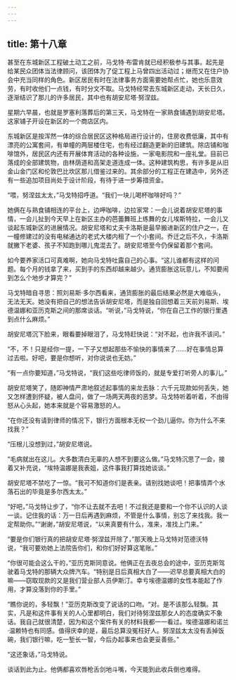 ```yaml
---
---
---
```

title: 第十八章
---



甚至在东城新区工程破土动工之前，马戈特·布雷肯就已经积极参与其事。起先是给某民众团体当法律顾问，该团体为了促工程上马曾四出活动过；继而又在住户协会中充当同样的角色。新区居民有时在法律事务方面需要她帮点忙，她也乐意效劳，有时收他们一点钱，有时分文不取。马戈特经常去东城新区走动，天长日久，逐渐结识了那儿的许多居民，其中也有胡安尼塔·努涅兹。

星期六早晨，也就是罗塞利落葬后的第三天，马戈特在一家熟食铺遇到胡安尼塔。这家铺子开设在新区的一个商店区内。

东城新区是按浑然一体的综合居民区这种格局进行设计的，住房收费低廉，其中有漂亮的公寓套间，有单幢的两层楼住宅，也有经过翻造更新的旧建筑。除店铺和咖啡馆外，居民区内还有开展体育活动的各种设施，一家电影院和一座礼堂。目前已落成的全部建筑物，由林荫道和高架走道连成一体。这种建筑构思，有许多是从旧金山金门区和伦敦巴比坎区那儿借鉴过来的。其余部分的工程正在建造中，另外还有一些追加项目尚处于设计阶段，有待于进一步筹措资金。

“喂，努涅兹太太，”马戈特招呼道。“我们一块儿喝杯咖啡好吗？”

她俩在与熟食铺相连的平台上，边呷咖啡，边拉家常：一会儿说着胡安尼塔的事情，一会儿扯到今天早上在新区主办的芭蕾舞班上练舞的女儿埃斯特拉，一会儿又谈起东城新区的进展情况。胡安尼塔和丈夫卡洛斯是最早搬进新区的住户之一，在一幢修建过的没有电梯通达的老式大楼内租了一个小套间。乔迁之后不久，卡洛斯就撇下老婆、孩子不知跑到哪儿鬼混去了。胡安尼塔至今仍保留着那个套间。

如今要养家活口可真难啊，她向马戈特吐露自己的心事。“这儿谁都有这样的问题。每个月的钱拿了来，买到手的东西却越来越少。通货膨胀这玩意儿，不知要闹到怎么个地步才算完？”

马戈特暗自寻思：照刘易斯·多尔西看来，通货膨胀的最后结果必然是大难临头，无法无天。她没有把自己的想法告诉胡安尼塔，而是独自回想着三天前刘易斯、埃德温娜和亚历克斯之间的那席谈话。“听说，”马戈特说，“你在自己工作的银行里遇到点什么麻烦。”

胡安尼塔沉下脸来，眼看要掉眼泪了，马戈特赶快说：“对不起，也许我不该问。”

“不，不！只是经你一提，一下子又想起那些不愉快的事情来了……好在事情总算过去啦。好吧，要是你想听，对你说说也无妨。”

“有一点你要知道，”马戈特说，“我们这些吃律师饭的，就是专爱打听旁人的事儿。”

胡安尼塔笑了，随即神情严肃地叙述起事情的来龙去脉：六千元现款如何丢失，她又怎样遭到怀疑，被人盘问，做了一场两天两夜的恶梦。马戈特听着听着，不由得怒从心头起，她本来就是个容易激怒的人。

“在你还没有请到律师的情况下，银行方面根本无权一个劲儿逼你。你为什么不来找我？”

“压根儿没想到过，”胡安尼塔说。

“毛病就出在这儿。大多数清白无辜的人想不到要这么做。”马戈特沉思了一会，接着又补充说，“埃特温娜是我表姐，这件事我打算找她谈谈。”

胡安尼塔不禁吃了一惊。“我可不知道你们是表亲。请别找她谈吧！把事情弄个水落石出的毕竟是多尔西太太。”

“好吧，”马戈特让步了，“你不让去就不去吧！不过我还是要和一个你不认识的人谈一谈。记住我的话：万一日后再遇到麻烦，不管是什么事情，别忘了来找我。我一定帮助你。”“谢谢，”胡安尼塔说，“以来真要有什么，准来，准找上门来。”

“要是你们银行真的把胡安尼塔·努涅兹开除了，”那天晚上马戈特对范德沃特说，“我可要劝她上法院告你们，和你们好好算这笔账。”

“你很可能会这么干的，”亚历克斯同意说。他俩正在去夜总会的途中，亚历克斯驾驶着马戈特的那辆大众牌汽车。“特别是日后真相大白了——迟早总要真相大白的嘛——窃取现款的又是我们营业部人员伊斯汀。幸亏埃德温娜的女性本能起了作用，才算没落到你的手里。”

“瞧你说的，多轻飘！”亚历克斯改变了说话的口吻。“对。是不该那么轻飘。其实，凡是和这件事有关的人心里都明白，我们对待努涅兹那女人的态度确实不象话。我自己就很清楚，因为和这个案件有关的材料我都一一看过。埃德温娜和诺兰·温赖特也有同感。值得庆幸的是，最后总算没冤枉好人。努涅兹太太没有丢掉饭碗，我们银行嘛，吃一堑长一智，今后办起事来也会更妥善些。”

“这还象话，”马戈特说。

谈话到此为止。他俩都喜欢唇枪舌剑地斗嘴，今天能到此收兵倒也难得。